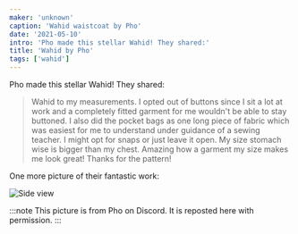 ```yaml
---
maker: 'unknown'
caption: 'Wahid waistcoat by Pho'
date: '2021-05-10'
intro: 'Pho made this stellar Wahid! They shared:'
title: 'Wahid by Pho'
tags: ['wahid']
---
```


<!-- truncate -->

Pho made this stellar Wahid! They shared:

> Wahid to my measurements. I opted out of buttons since I sit a lot at work and a completely fitted garment for me wouldn't be able to stay buttoned. I also did the pocket bags as one long piece of fabric which was easiest for me to understand under guidance of a sewing teacher. I might opt for snaps or just leave it open. My size stomach wise is bigger than my chest. Amazing how a garment my size makes me look great! Thanks for the pattern!

One more picture of their fantastic work:

![Side view](https://posts.freesewing.org/uploads/wahid_by_pho_wahidbypho2_ba0be6a31c.jpg 'Side view')

:::note
This picture is from Pho on Discord. It is reposted here with permission.
:::
